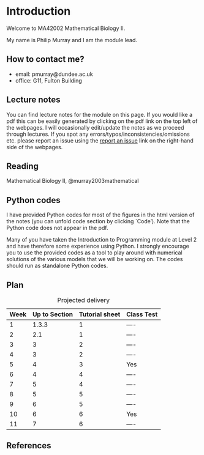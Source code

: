 # Introduction {.unnumbered}


Welcome to MA42002 Mathematical Biology II.

My name is Philip Murray and I am the module lead.

## How to contact me?

* email: pmurray@dundee.ac.uk
* office: G11, Fulton Building


## Lecture notes
You can find lecture notes for the module on this page. If you would like a pdf this can be easily generated by clicking on the pdf link on the top left of the webpages. I will occasionally edit/update the notes as we proceed through lectures. If you spot any errors/typos/inconsistencies/omissions etc. please report an issue using the [report an issue](https://github.com/dundeemath/MA42002/issues/new) link on the right-hand side of the webpages.

## Reading 
Mathematical Biology II, @murray2003mathematical


## Python codes

I have provided Python codes for most of the figures in the html version of the notes (you can unfold code section by clicking `Code'). Note that the Python code does not appear in the pdf.

 Many of you have taken the Introduction to Programming module at Level 2 and have therefore some experience using Python. I strongly encourage you to use the provided codes as a tool to play around with numerical solutions of the various models that we will be working on. The codes should run as standalone Python codes.

## Plan

| Week | Up to Section | Tutorial sheet| Class Test |
|-------|:---|-----| ----|
| 1     | 1.3.3  |   1 |----|
| 2     | 2.1 |   1 |----|
| 3     | 3  |   2 |----|
| 4     | 3  |   2 |----|
| 5     | 4  |   3 | Yes|
| 6     | 4  |   4 |----|
| 7     | 5  |   4 |----|
| 8     | 5  |   5 |----|
| 9     | 6  |   5 |----|
| 10    | 6  |   6 | Yes|
| 11    | 7  |   6 |----|
: Projected delivery


## References